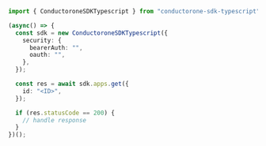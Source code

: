 ```typescript C1ApiAppV1AppsGet.ts
import { ConductoroneSDKTypescript } from "conductorone-sdk-typescript";

(async() => {
  const sdk = new ConductoroneSDKTypescript({
    security: {
      bearerAuth: "",
      oauth: "",
    },
  });

  const res = await sdk.apps.get({
    id: "<ID>",
  });

  if (res.statusCode == 200) {
    // handle response
  }
})();
```
